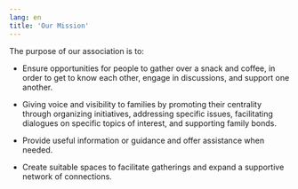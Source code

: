 ```yaml
---
lang: en
title: 'Our Mission'
---
```


The purpose of our association is to:

<ul class="list-disc">
	<li>
		<p>
			Ensure opportunities for people to gather over a snack and coffee, in order to get to know each other, engage in
			discussions, and support one another.
		</p>
	</li>
	<li>
		<p>
			Giving voice and visibility to families by promoting their centrality through organizing initiatives, addressing
			specific issues, facilitating dialogues on specific topics of interest, and supporting family bonds.
		</p>
	</li>
	<li>
		<p>Provide useful information or guidance and offer assistance when needed.</p>
	</li>
	<li>
		<p>Create suitable spaces to facilitate gatherings and expand a supportive network of connections.</p>
	</li>
</ul>
